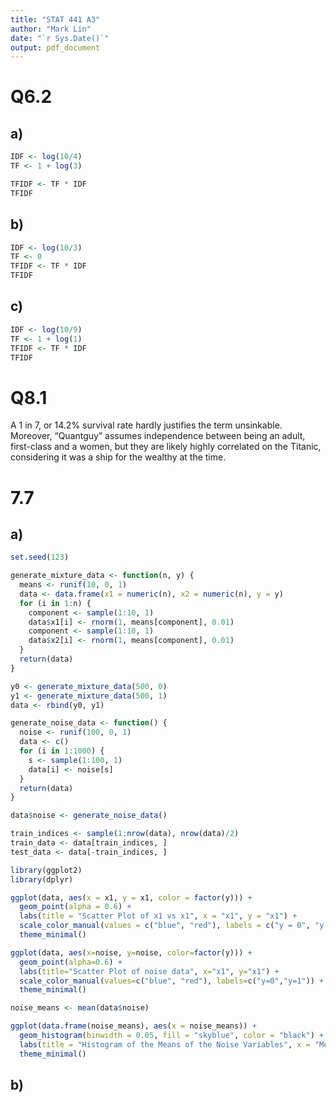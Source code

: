 ```yaml
---
title: "STAT 441 A3"
author: "Mark Lin"
date: "`r Sys.Date()`"
output: pdf_document
---
```


# Q6.2

## a)

```r
IDF <- log(10/4)
TF <- 1 + log(3)

TFIDF <- TF * IDF
TFIDF
```

## b)

```r
IDF <- log(10/3)
TF <- 0
TFIDF <- TF * IDF
TFIDF
```

## c)

```r
IDF <- log(10/9)
TF <- 1 + log(1)
TFIDF <- TF * IDF
TFIDF
```

\newpage

# Q8.1

A 1 in 7, or 14.2% survival rate hardly justifies the term unsinkable.
Moreover, "Quantguy" assumes independence between being an adult, first-class and a women, but they are likely highly correlated on the Titanic, considering it was a ship for the wealthy at the time.

\newpage

# 7.7

## a)

```r
set.seed(123)

generate_mixture_data <- function(n, y) {
  means <- runif(10, 0, 1)
  data <- data.frame(x1 = numeric(n), x2 = numeric(n), y = y)
  for (i in 1:n) {
    component <- sample(1:10, 1)
    data$x1[i] <- rnorm(1, means[component], 0.01)
    component <- sample(1:10, 1)
    data$x2[i] <- rnorm(1, means[component], 0.01)
  }
  return(data)
}

y0 <- generate_mixture_data(500, 0)
y1 <- generate_mixture_data(500, 1)
data <- rbind(y0, y1)

generate_noise_data <- function() {
  noise <- runif(100, 0, 1)
  data <- c()
  for (i in 1:1000) {
    s <- sample(1:100, 1)
    data[i] <- noise[s]
  }
  return(data)
}

data$noise <- generate_noise_data()

train_indices <- sample(1:nrow(data), nrow(data)/2)
train_data <- data[train_indices, ]
test_data <- data[-train_indices, ]

library(ggplot2)
library(dplyr)

ggplot(data, aes(x = x1, y = x1, color = factor(y))) +
  geom_point(alpha = 0.6) +
  labs(title = "Scatter Plot of x1 vs x1", x = "x1", y = "x1") +
  scale_color_manual(values = c("blue", "red"), labels = c("y = 0", "y = 1")) +
  theme_minimal()

ggplot(data, aes(x=noise, y=noise, color=factor(y))) +
  geom_point(alpha=0.6) +
  labs(title="Scatter Plot of noise data", x="x1", y="x1") +
  scale_color_manual(values=c("blue", "red"), labels=c("y=0","y=1")) +
  theme_minimal()

noise_means <- mean(data$noise)

ggplot(data.frame(noise_means), aes(x = noise_means)) +
  geom_histogram(binwidth = 0.05, fill = "skyblue", color = "black") +
  labs(title = "Histogram of the Means of the Noise Variables", x = "Mean", y = "Count") +
  theme_minimal()
```

## b)

